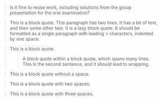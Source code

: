> Is it fine to reuse work, including solutions from the group presentation for
> the oral examination?

> This is a block quote. This paragraph has two lines. It has a bit of text, and
> then some other text. It is a lazy block quote. It should be formatted as a
> single paragraph with leading > characters, indented by one space.

> This is a block quote.
>
> > A block quote within a block quote, which spans many lines. This is the
> > second sentence, and it should lead to wrapping.


> This is a block quote without a space.

> This is a block quote with two spaces.

> This is a block quote with three spaces.
